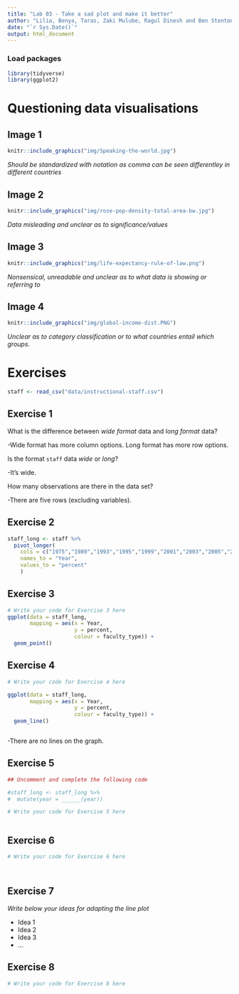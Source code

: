 ```yaml
---
title: "Lab 03 - Take a sad plot and make it better"
author: "Lilia, Benya, Taras, Zaki Mulube, Ragul Dinesh and Ben Stenton - Super Mario Fanclub"
date: "`r Sys.Date()`"
output: html_document
---
```


### Load packages

```r
library(tidyverse)
library(ggplot2)
```


# Questioning data visualisations

## Image 1

```r
knitr::include_graphics("img/Speaking-the-world.jpg")
```

_Should be standardized with notation as comma can be seen differentley in different countries_

## Image 2

```r
knitr::include_graphics("img/rose-pop-density-total-area-bw.jpg")
```

_Data misleading and unclear as to significance/values_




## Image 3

```r
knitr::include_graphics("img/life-expectancy-rule-of-law.png")
```

_Nonsensical, unreadable and unclear as to what data is showing or referring to_




## Image 4

```r
knitr::include_graphics("img/global-income-dist.PNG")
```

_Unclear as to category classification or to what countries entail which groups._





# Exercises

```r
staff <- read_csv("data/instructional-staff.csv")
```


## Exercise 1

What is the difference between *wide format* data and *long format* data?

-Wide format has more column options. Long format has more row options.

Is the format `staff` data *wide* or *long*?

-It's wide.

How many observations are there in the data set?

-There are five rows (excluding variables).

## Exercise 2

```r


staff_long <- staff %>%
  pivot_longer(
    cols = c("1975","1989","1993","1995","1999","2001","2003","2005","2007","2009","2011"), 
    names_to = "Year",
    values_to = "percent"
    )

```


## Exercise 3

```r
# Write your code for Exercise 3 here
ggplot(data = staff_long,
       mapping = aes(x = Year, 
                     y = percent, 
                     colour = faculty_type)) +
  geom_point()

```

## Exercise 4

```r
# Write your code for Exercise 4 here

ggplot(data = staff_long,
       mapping = aes(x = Year, 
                     y = percent, 
                     colour = faculty_type)) +
  geom_line()



```

-There are no lines on the graph.

## Exercise 5

```r
## Uncomment and complete the following code

#staff_long <- staff_long %>%
#  mutate(year = ______(year))
```


```r
# Write your code for Exercise 5 here



```

## Exercise 6

```r
# Write your code for Exercise 6 here




```

## Exercise 7

_Write below your ideas for adapting the line plot_

* Idea 1
* Idea 2
* Idea 3
* ...


## Exercise 8

```r
# Write your code for Exercise 8 here



```

